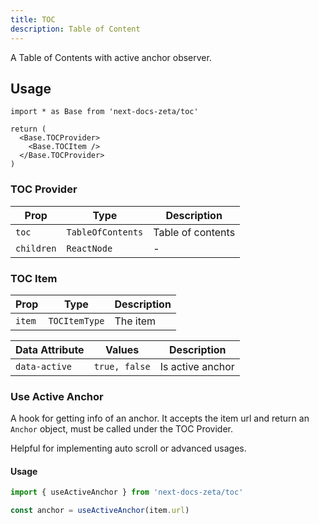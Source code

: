 ```yaml
---
title: TOC
description: Table of Content
---
```


A Table of Contents with active anchor observer.

## Usage

```tsx
import * as Base from 'next-docs-zeta/toc'

return (
  <Base.TOCProvider>
    <Base.TOCItem />
  </Base.TOCProvider>
)
```

### TOC Provider

| Prop       | Type              | Description       |
| ---------- | ----------------- | ----------------- |
| `toc`      | `TableOfContents` | Table of contents |
| `children` | `ReactNode`       | -                 |

### TOC Item

| Prop   | Type          | Description |
| ------ | ------------- | ----------- |
| `item` | `TOCItemType` | The item    |

| Data Attribute | Values        | Description      |
| -------------- | ------------- | ---------------- |
| `data-active`  | `true, false` | Is active anchor |

### Use Active Anchor

A hook for getting info of an anchor. It accepts the item url and return an
`Anchor` object, must be called under the TOC Provider.

Helpful for implementing auto scroll or advanced usages.

#### Usage

```ts
import { useActiveAnchor } from 'next-docs-zeta/toc'

const anchor = useActiveAnchor(item.url)
```
